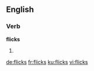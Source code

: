 ==English==

===Verb===
'''flicks'''

# {{en-third-person singular of|flick}}

[[de:flicks]]
[[fr:flicks]]
[[ku:flicks]]
[[vi:flicks]]